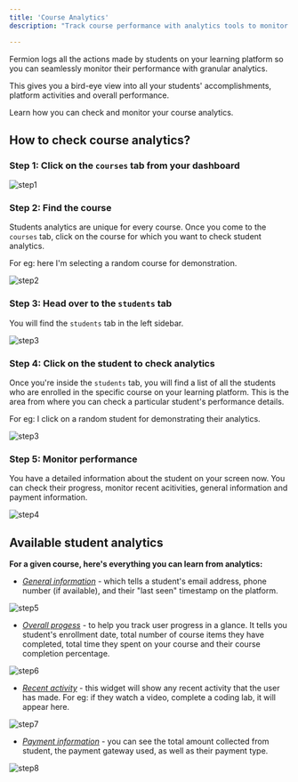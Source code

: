 ```yaml
---
title: 'Course Analytics'
description: "Track course performance with analytics tools to monitor learner engagement, progress, and overall success metrics."

---
```



Fermion logs all the actions made by students on your learning platform so you can seamlessly monitor their performance with granular analytics.

This gives you a bird-eye view into all your students' accomplishments, platform activities and overall performance.

Learn how you can check and monitor your course analytics.

## How to check course analytics?

### Step 1: Click on the `courses` tab from your dashboard

![step1](https://codedamn-website-assets.s3.us-east-1.amazonaws.com/uploads/19-11-2024/49%402x.amxlfc.png)

### Step 2: Find the course

Students analytics are unique for every course. Once you come to the `courses` tab, click on the course for which you want to check student analytics.

For eg: here I'm selecting a random course for demonstration.

![step2](https://codedamn-website-assets.s3.us-east-1.amazonaws.com/uploads/19-11-2024/14%402x.pbetdq.png)

### Step 3: Head over to the `students` tab

You will find the `students` tab in the left sidebar.

![step3](https://codedamn-website-assets.s3.us-east-1.amazonaws.com/uploads/19-11-2024/36%402x.tkxggj.png)

### Step 4: Click on the student to check analytics

Once you're inside the `students` tab, you will find a list of all the students who are enrolled in the specific course on your learning platform. This is the area from where you can check a particular student's performance details.

For eg: I click on a random student for demonstrating their analytics.

![step3](https://codedamn-website-assets.s3.us-east-1.amazonaws.com/uploads/19-11-2024/17%402x.tlwcyw.png)

### Step 5: Monitor performance

You have a detailed information about the student on your screen now. You can check their progress, monitor recent acitivities, general information and payment information.

![step4](https://codedamn-website-assets.s3.us-east-1.amazonaws.com/uploads/19-11-2024/27%402x.ggvmck.png)

## Available student analytics

**For a given course, here's everything you can learn from analytics:**

- <u>_General information_</u> - which tells a student's email address, phone number (if available), and their "last seen" timestamp on the platform.

![step5](https://codedamn-website-assets.s3.us-east-1.amazonaws.com/uploads/19-11-2024/31%402x.caojwb.png)

- <u>_Overall progess_</u> - to help you track user progress in a glance. It tells you student's enrollment date, total number of course items they have completed, total time they spent on your course and their course completion percentage.

![step6](https://codedamn-website-assets.s3.us-east-1.amazonaws.com/uploads/19-11-2024/49%402x.kryvcr.png)

- <u>_Recent activity_</u> - this widget will show any recent activity that the user has made. For eg: if they watch a video, complete a coding lab, it will appear here.

![step7](https://codedamn-website-assets.s3.us-east-1.amazonaws.com/uploads/19-11-2024/34%402x.lpevuq.png)

- <u>_Payment information_</u> - you can see the total amount collected from student, the payment gateway used, as well as their payment type.

![step8](https://codedamn-website-assets.s3.us-east-1.amazonaws.com/uploads/19-11-2024/05%402x.jojxou.png)
